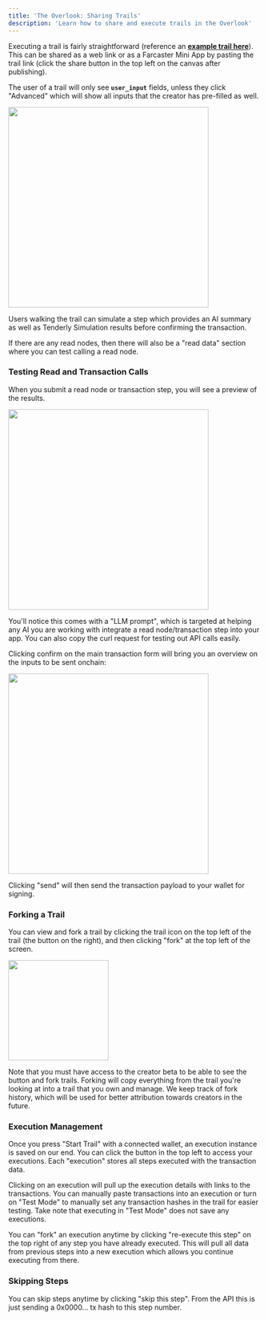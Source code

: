 ```yaml
---
title: 'The Overlook: Sharing Trails'
description: 'Learn how to share and execute trails in the Overlook'
---
```


Executing a trail is fairly straightforward (reference an [**example trail here**](https://herd.eco/trails/0197137c-2be8-7c84-a6dd-69a6daa97026/walk)). This can be shared as a web link or as a Farcaster Mini App by pasting the trail link (click the share button in the top left on the canvas after publishing). 

The user of a trail will only see **`user_input`** fields, unless they click "Advanced" which will show all inputs that the creator has pre-filled as well.

<img height="400" src="/images/overlook-main.png" />

Users walking the trail can simulate a step which provides an AI summary as well as Tenderly Simulation results before confirming the transaction.

<Info>
If there are any read nodes, then there will also be a "read data" section where you can test calling a read node.
</Info>

### Testing Read and Transaction Calls

When you submit a read node or transaction step, you will see a preview of the results.

<img height="400" src="/images/overlook-results.png" />

You'll notice this comes with a "LLM prompt", which is targeted at helping any AI you are working with integrate a read node/transaction step into your app. You can also copy the curl request for testing out API calls easily.

Clicking confirm on the main transaction form will bring you an overview on the inputs to be sent onchain:

<img height="400" src="/images/overlook-confirm.png" />

Clicking "send" will then send the transaction payload to your wallet for signing.

### Forking a Trail

You can view and fork a trail by clicking the trail icon on the top left of the trail (the button on the right), and then clicking "fork" at the top left of the screen.

<img height="200" src="/images/overlook-fork.png" />

Note that you must have access to the creator beta to be able to see the button and fork trails. Forking will copy everything from the trail you're looking at into a trail that you own and manage. We keep track of fork history, which will be used for better attribution towards creators in the future.

### Execution Management

Once you press "Start Trail" with a connected wallet, an execution instance is saved on our end. You can click the button in the top left to access your executions. Each "execution" stores all steps executed with the transaction data.

Clicking on an execution will pull up the execution details with links to the transactions. You can manually paste transactions into an execution or turn on "Test Mode" to manually set any transaction hashes in the trail for easier testing. Take note that executing in "Test Mode" does not save any executions.

<Info>
You can "fork" an execution anytime by clicking "re-execute this step" on the top right of any step you have already executed. This will pull all data from previous steps into a new execution which allows you continue executing from there.
</Info>

### Skipping Steps

You can skip steps anytime by clicking "skip this step". From the API this is just sending a 0x0000… tx hash to this step number. 